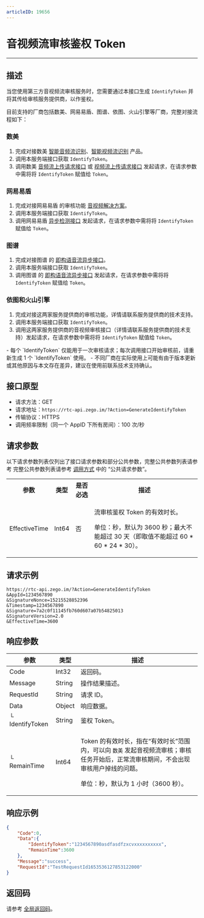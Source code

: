 ```yaml
---
articleID: 19656
---
```



# 音视频流审核鉴权 Token

- - -

## 描述

当您使用第三方音视频流审核服务时，您需要通过本接口生成 `IdentifyToken` 并将其传给审核服务提供商，以作鉴权。

目前支持的厂商包括数美、网易易盾、图谱、依图、火山引擎等厂商，完整对接流程如下：

### 数美

1. 完成对接数美 [智能音频流识别](https://www.ishumei.com/new/product/tj/audio)、[智能视频流识别](https://www.ishumei.com/new/product/tj/video) 产品。
2. 调用本服务端接口获取 `IdentifyToken`。
3. 调用数美 [音频流上传请求接口](https://help.ishumei.com/docs/tj/audioStream/versionV4/async/developDoc) 或 [视频流上传请求接口](https://help.ishumei.com/docs/tj/videoStream/versionV4/requestInterface/developDoc) 发起请求，在请求参数中需将将 `IdentifyToken` 赋值给 `Token`。

### 网易易盾

1. 完成对接网易易盾 的审核功能 [音视频解决方案](https://support.dun.163.com/documents/594247746924453888?docId=600827338598789120#%E5%8D%B3%E6%9E%84)。
2. 调用本服务端接口获取 `IdentifyToken`。
3. 调用网易易盾 [异步检测接口](https://support.dun.163.com/documents/594247746924453888?docId=600827510305206272) 发起请求，在请求参数中需将将 `IdentifyToken` 赋值给 `Token`。

### 图谱

1. 完成对接图谱 的 [即构语音流异步接口](https://docs-site.cloud.tuputech.com/docs/api/speech/speech-stream/stream-zego/)。
2. 调用本服务端接口获取 `IdentifyToken`。
3. 调用图谱 的 [即构语音流异步接口](https://docs-site.cloud.tuputech.com/docs/api/speech/speech-stream/stream-zego/) 发起请求，在请求参数中需将将 `IdentifyToken` 赋值给 `Token`。

### 依图和火山引擎

1. 完成对接这两家服务提供商的审核功能，详情请联系服务提供商的技术支持。
2. 调用本服务端接口获取 `IdentifyToken`。
3. 调用这两家服务提供商的音视频审核接口（详情请联系服务提供商的技术支持）发起请求，在请求参数中需将将 `IdentifyToken` 赋值给 `Token`。

<Warning title="注意">
- 每个 `IdentifyToken` 仅能用于一次审核请求；每次调用接口开始审核前，请重新生成 1 个 `IdentifyToken` 使用。
- 不同厂商在实际使用上可能有由于版本更新或其他原因与本文存在差异，建议在使用前联系技术支持确认。

</Warning>



## 接口原型

- 请求方法：GET
- 请求地址：`https://rtc-api.zego.im/?Action=GenerateIdentifyToken`
- 传输协议：HTTPS
- 调用频率限制（同一个 AppID 下所有房间）：100 次/秒

## 请求参数

以下请求参数列表仅列出了接口请求参数和部分公共参数，完整公共参数列表请参考 完整公共参数列表请参考 [调用方式](./../making-api-requests.mdx#公共请求参数) 中的 “公共请求参数”。


<table>
  
<tbody><tr>
<th>参数</th>
<th>类型</th>
<th>是否必选</th>
<th>描述</th>
</tr>
<tr>
<td>EffectiveTime</td>
<td>Int64</td>
<td>否</td>
<td><p>流审核鉴权 Token 的有效时长。</p><p>单位：秒，默认为 3600 秒；最大不能超过 30 天（即取值不能超过 60 * 60 * 24 * 30）。</p></td>
</tr>
</tbody></table>

## 请求示例

```
https://rtc-api.zego.im/?Action=GenerateIdentifyToken
&AppId=1234567890
&SignatureNonce=15215528852396
&Timestamp=1234567890
&Signature=7a2c0f11145fb760d607a07b54825013
&SignatureVersion=2.0
&EffectiveTime=3600
```

## 响应参数


| 参数 | 类型 | 描述 |
|---|---|---|
| Code | Int32 | 返回码。 |
| Message | String | 操作结果描述。 |
| RequestId | String | 请求 ID。 |
| Data | Object | 响应数据。 |
| └ IdentifyToken | String | 鉴权 Token。 |
| └ RemainTime | Int64 | <p>Token 的有效时长，指在“有效时长”范围内，可以向 <code>数美</code> 发起音视频流审核；审核任务开始后，正常流审核期间，不会出现审核用户掉线的问题。</p><p>单位：秒，默认为 1 小时（3600 秒）。</p> |


## 响应示例

```json
{
    "Code":0,
    "Data":{
        "IdentifyToken":"1234567890asdfasdfzxcvxxxxxxxxxx",
        "RemainTime":3600
    },
    "Message":"success",
    "RequestId":"TestRequestId1653536127853122000"
}
```

## 返回码

请参考 [全局返回码](!Return_Codes/Return_Codes)。
